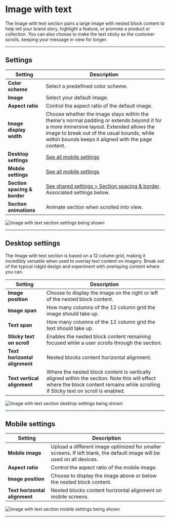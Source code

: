 # Image with text

The Image with text section pairs a large image with nested block content to help tell your brand story, highlight a feature, or promote a product or collection. You can also choose to make the text sticky as the customer scrolls, keeping your message in view for longer.


---

## Settings

| Setting               | Description                                                                 |
|------------------------|-----------------------------------------------------------------------------|
| **Color scheme**         | Select a predefined color scheme. |
| **Image**         | Select your default image.                        |
| **Aspect ratio**         | Control the aspect ratio of the default image. |
| **Image display width**         | Choose whether the image stays within the theme's normal padding or extends beyond it for a more immersive layout. Extended allows the image to break out of the usual bounds, while within bounds keeps it aligned with the page content. |
| **Desktop settings**         | [See all mobile settings](#desktop-settings) |
| **Mobile settings**         | [See all mobile settings](#mobile-settings) |
| **Section spacing & border**     | [See shared settings > Section spacing & border](#spacing-and-border). Associated settings below.                    |
| **Section animations**     | Animate section when scrolled into view.                    |

![Image with text section settings being shown](./img/image-with-text-1-settings.gif)

---

## Desktop settings

The Image with text section is based on a 12 column grid, making it incredibly versatile when used to overlay text content on imagery. Break out of the typical ridgid design and experiment with overlaying content where you can.

| Setting               | Description                                                                 |
|------------------------|-----------------------------------------------------------------------------|
| **Image position**         | Choose to display the image on the right or left of the nested block content. |
| **Image span**         | How many columns of the 12 column grid the image should take up. |
| **Text span**         | How many columns of the 12 column grid the text should take up. |
| **Sticky text on scroll**         | Enables the nested block content remaining focused while a user scrolls through the section. |
| **Text horizontal alignment**         | Nested blocks content horizontal alignment. |
| **Text vertical alignment**         | Where the nested block content is vertically aligned within the section. Note this will effect where the block content remains while scrolling if Sticky text on scroll is enabled. |

![Image with text section desktop settings being shown](./img/image-with-text-2-settings-desktop.gif)

---

## Mobile settings
| Setting               | Description                                                                 |
|------------------------|-----------------------------------------------------------------------------|
| **Mobile image**         | Upload a different image optimized for smaller screens. If left blank, the default image will be used on all devices. |
| **Aspect ratio**         | Control the aspect ratio of the mobile image. |
| **Image position**         | Choose to display the image above or below the nested block content. |
| **Text horizontal alignment**         | Nested blocks content horizontal alignment on mobile screens. |

![Image with text section mobile settings being shown](./img/image-with-text-3-settings-mobile.gif)

---


<SharedSettings />


<SpacingAndBorder />


<NestedBlocks />